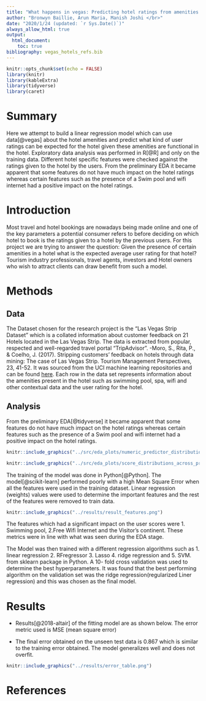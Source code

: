```yaml
---
title: "What happens in vegas: Predicting hotel ratings from amenities provided"
author: "Bronwyn Baillie, Arun Maria, Manish Joshi </br>"
date: "2020/1/24 (updated: `r Sys.Date()`)"
always_allow_html: true
output: 
  html_document:
    toc: true
bibliography: vegas_hotels_refs.bib 
---
```


```r
knitr::opts_chunk$set(echo = FALSE)
library(knitr)
library(kableExtra)
library(tidyverse)
library(caret)
```


# Summary

Here we attempt to build a linear regression model which can use data[@vegas] about the hotel amenities and predict what kind of user ratings can be expected for the hotel given these amenities are functional in the hotel.  Exploratory data analysis was performed in R[@R] and only on the training data. Different hotel specific features were checked against the ratings given to the hotel by the users. From the preliminary EDA it became apparent that some features do not have much impact on the hotel ratings whereas certain features such as the presence of a Swim pool and wifi internet had a positive impact on the hotel ratings.


# Introduction

Most travel and hotel bookings are nowadays being made online and one of the key parameters a potential consumer refers to before deciding on which hotel to book is the ratings given to a hotel by the previous users. For this project we are trying to answer the question: Given the presence of certain amenities in a hotel what is the expected average user rating for that hotel? Tourism industry professionals, travel agents, investors and Hotel owners who wish to attract clients can draw benefit from such a model. 

# Methods

## Data

The Dataset chosen for the research project is the “Las Vegas Strip Dataset” which is a collated information about customer feedback on 21 Hotels located in the Las Vegas Strip. The data is extracted from popular, respected and well-regarded travel portal “TripAdvisor”. 
-Moro, S., Rita, P., & Coelho, J. (2017). Stripping customers' feedback on hotels through data mining: The case of Las Vegas Strip. Tourism Management Perspectives, 23, 41-52. 
It was sourced from the UCI machine learning repositories and can be found [here](https://archive.ics.uci.edu/ml/datasets/Las+Vegas+Strip). Each row in the data set represents information about the amenities present in the hotel such as swimming pool, spa, wifi and other contextual data and the user rating for the hotel.


## Analysis

From the preliminary EDA[@tidyverse] it became apparent that some features do not have much impact on the hotel ratings whereas certain features such as the presence of a Swim pool and wifi internet had a positive impact on the hotel ratings. 

```r
knitr::include_graphics("../src/eda_plots/numeric_predictor_distributions_across_scores.png")

```
```r
knitr::include_graphics("../src/eda_plots/score_distributions_across_predictors.png")

```


The training of the model was done in Python[@Python]. The model[@scikit-learn] performed poorly with a high Mean Square Error when all the features were used in the training dataset. Linear regression (weights) values were used to determine the important features and the rest of the features were removed to train data.
```r
knitr::include_graphics("../results/result_features.png")

```


The features which had a significant impact on the user scores were 1. Swimming pool, 2.Free Wifi Internet and the Visitor's continent. These metrics were in line with what was seen during the EDA stage.

The Model was then trained with a different regression algorithms such as 1. linear regression 2. RFregressor 3. Lasso 4. ridge regression and 5. SVM. from sklearn package in Python. A 10- fold cross validation was used to determine the best hyperparameters. It was found that the best performing algorithm on the validation set was the ridge regression(regularized Liner regression) and this was chosen as the final model.


# Results

- Results[@2018-altair] of the fitting model are as shown below. The error metric used is MSE (mean square error)

- The final error obtained on the unseen test data is 0.867 which is similar to the training error obtained. The model generalizes well and does not overfit. 

```r
knitr::include_graphics("../results/error_table.png")
```

# References